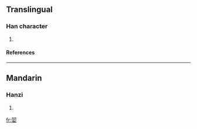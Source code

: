 ==Translingual==
===Han character===
{{Han char|rn=38|rad=女|as=08|sn=11|four=|canj=一一月月女 (MMBBV)}}
# {{defn|Han|sort=女08}}
====References====
{{Han ref|kx=0265.260|dkj=06444|dj=0532.220|hdz=21056.130|uh=5A6F|ud=23151}}

----
==Mandarin==
===Hanzi===
{{cmn-hanzi|pin=[[lì]] ([[li4]])|wg=li<sup>4</sup>}}
# {{defn|Mandarin}}

[[fr:婯]]